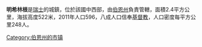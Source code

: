 {{unreferenced|time=2019-02-05T06:48:18+00:00}}
'''明希林根'''是[[瑞士|瑞士]]的城鎮，位於該國中西部，由[[伯恩州|伯恩州]]負責管轄，面積2.4平方公里，海拔高度522米，2011年人口596，八成人口信奉[[基督教|基督教]]，人口密度每平方公里248人。

{{Switzerland-geo-stub}}
[[Category:伯恩州的市镇|Category:伯恩州的市镇]]